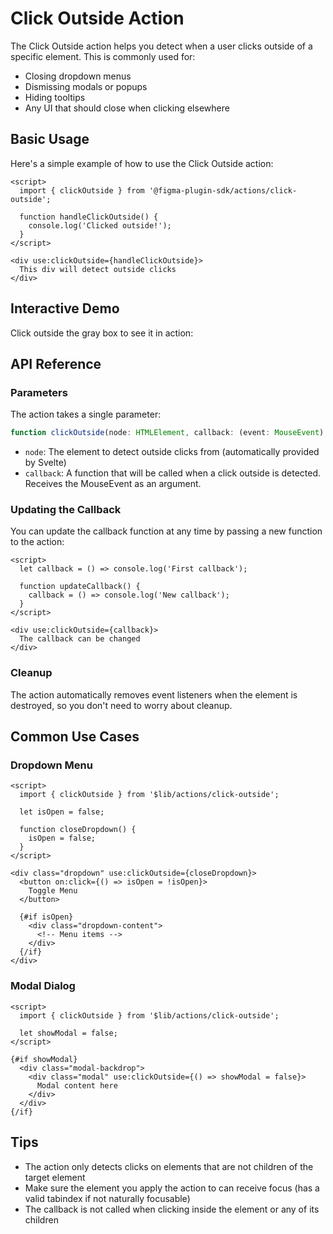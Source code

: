
<Meta of={ClickOutsideStories} />

# Click Outside Action

The Click Outside action helps you detect when a user clicks outside of a specific element. This is commonly used for:
- Closing dropdown menus
- Dismissing modals or popups
- Hiding tooltips
- Any UI that should close when clicking elsewhere

## Basic Usage

Here's a simple example of how to use the Click Outside action:

~~~svelte
<script>
  import { clickOutside } from '@figma-plugin-sdk/actions/click-outside';
  
  function handleClickOutside() {
    console.log('Clicked outside!');
  }
</script>

<div use:clickOutside={handleClickOutside}>
  This div will detect outside clicks
</div>
~~~

## Interactive Demo

Click outside the gray box to see it in action:

<Canvas>
  <Story of={ClickOutsideStories.Default} />
</Canvas>

## API Reference

### Parameters

The action takes a single parameter:

~~~ts
function clickOutside(node: HTMLElement, callback: (event: MouseEvent) => void)
~~~

- `node`: The element to detect outside clicks from (automatically provided by Svelte)
- `callback`: A function that will be called when a click outside is detected. Receives the MouseEvent as an argument.

### Updating the Callback

You can update the callback function at any time by passing a new function to the action:

~~~svelte
<script>
  let callback = () => console.log('First callback');
  
  function updateCallback() {
    callback = () => console.log('New callback');
  }
</script>

<div use:clickOutside={callback}>
  The callback can be changed
</div>
~~~

### Cleanup

The action automatically removes event listeners when the element is destroyed, so you don't need to worry about cleanup.

## Common Use Cases

### Dropdown Menu

~~~svelte
<script>
  import { clickOutside } from '$lib/actions/click-outside';
  
  let isOpen = false;
  
  function closeDropdown() {
    isOpen = false;
  }
</script>

<div class="dropdown" use:clickOutside={closeDropdown}>
  <button on:click={() => isOpen = !isOpen}>
    Toggle Menu
  </button>
  
  {#if isOpen}
    <div class="dropdown-content">
      <!-- Menu items -->
    </div>
  {/if}
</div>
~~~

### Modal Dialog

~~~svelte
<script>
  import { clickOutside } from '$lib/actions/click-outside';
  
  let showModal = false;
</script>

{#if showModal}
  <div class="modal-backdrop">
    <div class="modal" use:clickOutside={() => showModal = false}>
      Modal content here
    </div>
  </div>
{/if}
~~~

## Tips

- The action only detects clicks on elements that are not children of the target element
- Make sure the element you apply the action to can receive focus (has a valid tabindex if not naturally focusable)
- The callback is not called when clicking inside the element or any of its children